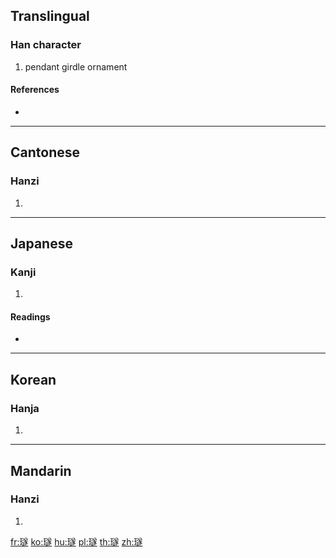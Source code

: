{{character info/new}}
==Translingual==

===Han character===
{{Han char|rn=96|rad=玉|as=13|sn=17|four=18133|canj=MGYTO}}

# pendant girdle ornament

====References====
* {{Han ref|kx=0743.200|dkj=21290|dj=1152.170|hdz=21138.070|uh=74B2|ud=29874|bh=ED67|bd=60775}}

----

==Cantonese==

===Hanzi===
{{yue-hanzi|jyut=seoi6|y=seui6}}

# {{defn|lang=yue|sort=玉13}}

----

==Japanese==

===Kanji===
{{ja-kanji|grade=|rs=玉13}}

# {{defn|lang=ja|sort=玉13}}

====Readings====
* {{ja-readings|on=[[すい]] (sui), [[ずい]] (zui)|kun=|nanori=}}

----

==Korean==

===Hanja===
{{ko-hanja|hangeul=수|eumhun=|rv=su|mr=su|y=swu}}

# {{defn|lang=ko|sort=玉13}}

----

==Mandarin==

===Hanzi===
{{cmn-hanzi|pin=[[suì]] ([[sui4]])|wg=sui<sup>4</sup>}}

# {{defn|lang=cmn|sort=玉13}}

[[fr:璲]]
[[ko:璲]]
[[hu:璲]]
[[pl:璲]]
[[th:璲]]
[[zh:璲]]